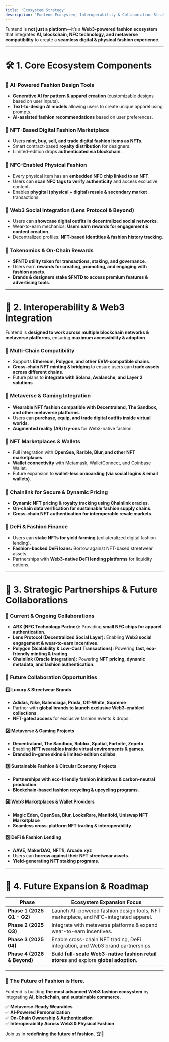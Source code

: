 ```yaml
---
title: 'Ecosystem Strategy'
description: 'Funtend Ecosystem, Interoperability & Collaboration Strategy'
---
```


Funtend is **not just a platform**—it’s a **Web3-powered fashion ecosystem** that integrates **AI, blockchain, NFC technology, and metaverse compatibility** to create a **seamless digital & physical fashion experience**.  

---

# **🛠️ 1. Core Ecosystem Components**  

### **🔹 AI-Powered Fashion Design Tools**  
- **Generative AI for pattern & apparel creation** (customizable designs based on user inputs).  
- **Text-to-design AI models** allowing users to create unique apparel using prompts.  
- **AI-assisted fashion recommendations** based on user preferences.  

### **🔹 NFT-Based Digital Fashion Marketplace**  
- Users **mint, buy, sell, and trade digital fashion items as NFTs**.  
- Smart contract-based **royalty distribution** for designers.  
- Limited-edition drops **authenticated via blockchain**.  

### **🔹 NFC-Enabled Physical Fashion**  
- Every physical item has an **embedded NFC chip linked to an NFT**.  
- Users can **scan NFC tags to verify authenticity** and access exclusive content.  
- Enables **phygital (physical + digital) resale & secondary market** transactions.  

### **🔹 Web3 Social Integration (Lens Protocol & Beyond)**  
- Users can **showcase digital outfits in decentralized social networks**.  
- Wear-to-earn mechanics: **Users earn rewards for engagement & content creation**.  
- Decentralized profiles: **NFT-based identities & fashion history tracking**.  

### **🔹 Tokenomics & On-Chain Rewards**  
- **$FNTD utility token for transactions, staking, and governance**.  
- Users earn **rewards for creating, promoting, and engaging with fashion assets**.  
- **Brands & designers stake $FNTD to access premium features & advertising tools**.  

---

# **🔗 2. Interoperability & Web3 Integration**  

Funtend is **designed to work across multiple blockchain networks & metaverse platforms**, ensuring **maximum accessibility & adoption**.  

### **🔹 Multi-Chain Compatibility**  
- Supports **Ethereum, Polygon, and other EVM-compatible chains**.  
- **Cross-chain NFT minting & bridging** to ensure users can **trade assets across different chains**.  
- Future plans to **integrate with Solana, Avalanche, and Layer 2 solutions**.  

### **🔹 Metaverse & Gaming Integration**  
- **Wearable NFT fashion compatible with Decentraland, The Sandbox, and other metaverse platforms**.  
- Users can **purchase, equip, and trade digital outfits inside virtual worlds**.  
- **Augmented reality (AR) try-ons** for Web3-native fashion.  

### **🔹 NFT Marketplaces & Wallets**  
- Full integration with **OpenSea, Rarible, Blur, and other NFT marketplaces**.  
- **Wallet connectivity** with Metamask, WalletConnect, and Coinbase Wallet.  
- Future expansion to **wallet-less onboarding (via social logins & email wallets)**.  

### **🔹 Chainlink for Secure & Dynamic Pricing**  
- **Dynamic NFT pricing & royalty tracking using Chainlink oracles**.  
- **On-chain data verification for sustainable fashion supply chains**.  
- **Cross-chain NFT authentication for interoperable resale markets**.  

### **🔹 DeFi & Fashion Finance**  
- Users can **stake NFTs for yield farming** (collateralized digital fashion lending).  
- **Fashion-backed DeFi loans:** Borrow against NFT-based streetwear assets.  
- Partnerships with **Web3-native DeFi lending platforms** for liquidity options.  

---

# **🤝 3. Strategic Partnerships & Future Collaborations**  

### **🔹 Current & Ongoing Collaborations**  
- **ARX (NFC Technology Partner):** Providing **small NFC chips for apparel authentication**.  
- **Lens Protocol (Decentralized Social Layer):** Enabling **Web3 social engagement & wear-to-earn incentives**.  
- **Polygon (Scalability & Low-Cost Transactions):** Powering **fast, eco-friendly minting & trading**.  
- **Chainlink (Oracle Integration):** Powering **NFT pricing, dynamic metadata, and fashion authentication**.  

### **🔹 Future Collaboration Opportunities**  

#### **1️⃣ Luxury & Streetwear Brands**  
- **Adidas, Nike, Balenciaga, Prada, Off-White, Supreme**  
- Partner with **global brands to launch exclusive Web3-enabled collections**.  
- **NFT-gated access** for exclusive fashion events & drops.  

#### **2️⃣ Metaverse & Gaming Projects**  
- **Decentraland, The Sandbox, Roblox, Spatial, Fortnite, Zepeto**  
- Enabling **NFT wearables inside virtual environments & games**.  
- **Branded in-game skins & limited-edition collabs**.  

#### **3️⃣ Sustainable Fashion & Circular Economy Projects**  
- **Partnerships with eco-friendly fashion initiatives & carbon-neutral production**.  
- **Blockchain-based fashion recycling & upcycling programs**.  

#### **4️⃣ Web3 Marketplaces & Wallet Providers**  
- **Magic Eden, OpenSea, Blur, LooksRare, Manifold, Uniswap NFT Marketplace**  
- **Seamless cross-platform NFT trading & interoperability**.  

#### **5️⃣ DeFi & Fashion Lending**  
- **AAVE, MakerDAO, NFTfi, Arcade.xyz**  
- Users can **borrow against their NFT streetwear assets**.  
- **Yield-generating NFT staking programs**.  

---

# **🔮 4. Future Expansion & Roadmap**  

| **Phase**  | **Ecosystem Expansion Focus** |
|------------|------------------------------|
| **Phase 1 (2025 Q1 - Q2)**  | Launch AI-powered fashion design tools, NFT marketplace, and NFC-integrated apparel.  |
| **Phase 2 (2025 Q3)**  | Integrate with metaverse platforms & expand wear-to-earn incentives.  |
| **Phase 3 (2025 04)**  | Enable cross-chain NFT trading, DeFi integration, and Web3 brand partnerships.  |
| **Phase 4 (2026 & Beyond)**  | Build **full-scale Web3-native fashion retail stores** and explore **global adoption**.  |

---

### **🚀 The Future of Fashion is Here.**  
Funtend is building **the most advanced Web3 fashion ecosystem** by integrating **AI, blockchain, and sustainable commerce**.  

✅ **Metaverse-Ready Wearables**  
✅ **AI-Powered Personalization**  
✅ **On-Chain Ownership & Authentication**  
✅ **Interoperability Across Web3 & Physical Fashion**  

Join us in **redefining the future of fashion.** 🏆👕  
